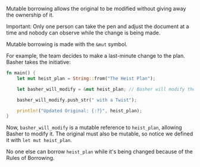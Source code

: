 Mutable borrowing allows the original to be modified without giving away the ownership of it.

Important: Only one person can take the pen and adjust the document at a time and nobody can observe while the change is being made.

Mutable borrowing is made with the `&mut` symbol.

For example, the team decides to make a last-minute change to the plan. Basher takes the initiative:

```rust
fn main() {
    let mut heist_plan = String::from("The Heist Plan");

    let basher_will_modify = &mut heist_plan; // Basher will modify the plan

    basher_will_modify.push_str(" with a Twist");

    println!("Updated Original: {:?}", heist_plan);
}
```

Now, `basher_will_modify` is a mutable reference to `heist_plan`, allowing Basher to modify it. The original must also be mutable, so notice we defined it with `let mut heist_plan`.

No one else can borrow `heist_plan` while it's being changed because of the Rules of Borrowing.